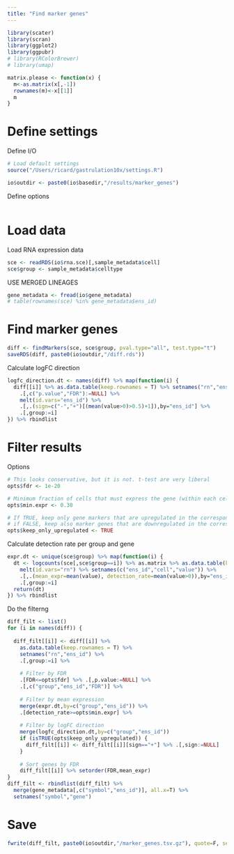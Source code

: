 ```yaml
---
title: "Find marker genes"
---
```


```r
library(scater)
library(scran)
library(ggplot2)
library(ggpubr)
# library(RColorBrewer)
# library(umap)
```

```r
matrix.please <- function(x) {
  m<-as.matrix(x[,-1])
  rownames(m)<-x[[1]]
  m
}
```

# Define settings

Define I/O
```r
# Load default settings
source("/Users/ricard/gastrulation10x/settings.R")

io$outdir <- paste0(io$basedir,"/results/marker_genes")
```

Define options
```r

```

# Load data

Load RNA expression data
```r
sce <- readRDS(io$rna.sce)[,sample_metadata$cell]
sce$group <- sample_metadata$celltype
```

USE MERGED LINEAGES

```r
gene_metadata <- fread(io$gene_metadata)
# table(rownames(sce) %in% gene_metadata$ens_id)
```



# Find marker genes

```r
diff <- findMarkers(sce, sce$group, pval.type="all", test.type="t")
saveRDS(diff, paste0(io$outdir,"/diff.rds"))
```

Calculate logFC direction
```r
logfc_direction.dt <- names(diff) %>% map(function(i) {
  diff[[i]] %>% as.data.table(keep.rownames = T) %>% setnames("rn","ens_id") %>%
    .[,c("p.value","FDR"):=NULL] %>%
    melt(id.vars="ens_id") %>%
    .[,.(sign=c("-","+")[(mean(value>0)>0.5)+1]),by="ens_id"] %>%
    .[,group:=i]
}) %>% rbindlist
```

# Filter results

Options
```r
# This looks conservative, but it is not. t-test are very liberal
opts$fdr <- 1e-20

# Minimum fraction of cells that must express the gene (within each cell type)
opts$min.expr <- 0.30

# If TRUE, keep only gene markers that are upregulated in the corresponding lineage when compared to all other lineages
# if FALSE, keep also marker genes that are downregulated in the corresponding lineage
opts$keep_only_upregulated <- TRUE
```

Calculate detection rate per group and gene
```r
expr.dt <- unique(sce$group) %>% map(function(i) {
  dt <- logcounts(sce[,sce$group==i]) %>% as.matrix %>% as.data.table(keep.rownames = T) %>%
    melt(id.vars="rn") %>% setnames(c("ens_id","cell","value")) %>%
    .[,.(mean_expr=mean(value), detection_rate=mean(value>0)),by="ens_id"] %>%
    .[,group:=i]
  return(dt)
}) %>% rbindlist
```


Do the filterng
```r
diff_filt <- list()
for (i in names(diff)) {
  
  diff_filt[[i]] <- diff[[i]] %>% 
    as.data.table(keep.rownames = T) %>%
    setnames("rn","ens_id") %>%
    .[,group:=i] %>%
    
    # Filter by FDR
    .[FDR<=opts$fdr] %>% .[,p.value:=NULL] %>%
    .[,c("group","ens_id","FDR")] %>%
  
    # Filter by mean expression
    merge(expr.dt,by=c("group","ens_id")) %>%
    .[detection_rate>=opts$min.expr] %>%
  
    # Filter by logFC direction
    merge(logfc_direction.dt,by=c("group","ens_id"))
    if (isTRUE(opts$keep_only_upregulated)) {
      diff_filt[[i]] <- diff_filt[[i]][sign=="+"] %>% .[,sign:=NULL]
    }
  
    # Sort genes by FDR
    diff_filt[[i]] %>% setorder(FDR,mean_expr) 
}
diff_filt <- rbindlist(diff_filt) %>% 
  merge(gene_metadata[,c("symbol","ens_id")], all.x=T) %>%
  setnames("symbol","gene")
```


# Save

```r
fwrite(diff_filt, paste0(io$outdir,"/marker_genes.tsv.gz"), quote=F, sep="\t")
```
